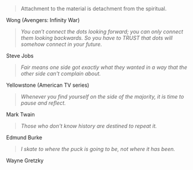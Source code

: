 > Attachment to the material is detachment from the spiritual.

<QuoteHeading>Wong (Avengers: Infinity War)</QuoteHeading>

> _You can’t connect the dots looking forward; you can only connect them looking backwards. So you have to TRUST that dots will somehow connect in your future._

<QuoteHeading>Steve Jobs</QuoteHeading>

> _Fair means one side got exactly what they wanted in a way that the other side can't complain about._

<QuoteHeading>Yellowstone (American TV series)</QuoteHeading>

> _Whenever you find yourself on the side of the majority, it is time to pause and reflect._

<QuoteHeading>Mark Twain</QuoteHeading>

> _Those who don't know history are destined to repeat it._

<QuoteHeading>Edmund Burke</QuoteHeading>

> _I skate to where the puck is going to be, not where it has been._

<QuoteHeading>Wayne Gretzky</QuoteHeading>
